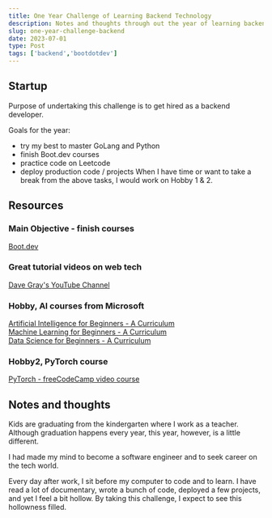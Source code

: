 ```yaml
---
title: One Year Challenge of Learning Backend Technology
description: Notes and thoughts through out the year of learning backend tech.
slug: one-year-challenge-backend
date: 2023-07-01
type: Post
tags: ['backend','bootdotdev']
---
```

## Startup
Purpose of undertaking this challenge is to get hired as a backend developer.

Goals for the year:
- try my best to master GoLang and Python
- finish Boot.dev courses
- practice code on Leetcode
- deploy production code / projects
When I have time or want to take a break from the above tasks, I would work on Hobby 1 & 2.

## Resources
### Main Objective - finish courses
[Boot.dev](https://boot.dev/)

### Great tutorial videos on web tech
[Dave Gray's YouTube Channel](https://www.youtube.com/@DaveGrayTeachesCode/videos)

### Hobby, AI courses from Microsoft
[Artificial Intelligence for Beginners - A Curriculum](https://microsoft.github.io/AI-For-Beginners/?fbclid=IwAR1ELSWvRHOkslpNDDkASmvjll0rNdCwCCyQSp8P8cCCg6GCuqw2lu9-qns)\
[Machine Learning for Beginners - A Curriculum](https://microsoft.github.io/ML-For-Beginners/?fbclid=IwAR215UsxcrYJ9bA-jmWxRfyrc1WLEZCfl9QfOJ4SubW546re8mzG7erYMIY#/)\
[Data Science for Beginners - A Curriculum](https://microsoft.github.io/Data-Science-For-Beginners/?fbclid=IwAR3XzLGSZdX0J0ElyH4HpGT-aIeePmAf9-wDjlG1dq_-Itj4-hMTg2FsWSM#/)

### Hobby2, PyTorch course
[PyTorch - freeCodeCamp video course](https://www.youtube.com/watch?v=V_xro1bcAuA)

## Notes and thoughts
Kids are graduating from the kindergarten where I work as a teacher. Although graduation happens every year, this year, however, is a little different.

I had made my mind to become a software engineer and to seek career on the tech world. 

Every day after work, I sit before my computer to code and to learn. I have read a lot of documentary, wrote a bunch of code, deployed a few projects, and yet I feel a bit hollow. By taking this challenge, I expect to see this hollowness filled.


